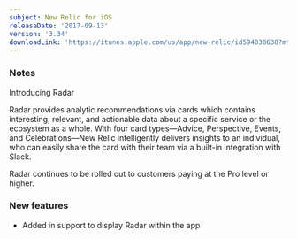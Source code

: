 ```yaml
---
subject: New Relic for iOS
releaseDate: '2017-09-13'
version: '3.34'
downloadLink: 'https://itunes.apple.com/us/app/new-relic/id594038638?mt=8'
---
```


### Notes

Introducing Radar

Radar provides analytic recommendations via cards which contains interesting, relevant, and actionable data about a specific service or the ecosystem as a whole. With four card types—Advice, Perspective, Events, and Celebrations—New Relic intelligently delivers insights to an individual, who can easily share the card with their team via a built-in integration with Slack.

Radar continues to be rolled out to customers paying at the Pro level or higher.

### New features

* Added in support to display Radar within the app
